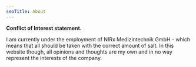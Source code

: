 ```yaml
---
seoTitle: About
---
```


**Conflict of Interest statement.**

I am currently under the employment of NIRx Medizintechnik GmbH - which means that all should be taken with the correct amount of salt. In this website though, all opinions and thoughts are my own and in no way represent the interests of the company.
